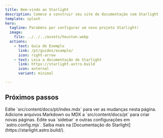 ```yaml
---
title: Bem-vindo ao Starlight
description: Comece a construir seu site de documentação com Starlight.
template: splash
hero:
  tagline: Parabéns por configurar um novo projeto Starlight!
  image:
    file: ../../../assets/houston.webp
  actions:
    - text: Guia de Exemplo
      link: /pt/guides/example/
      icon: right-arrow
    - text: Leia a documentação do Starlight
      link: https://starlight.astro.build
      icon: external
      variant: minimal

---
```



## Próximos passos

<CardGrid stagger>
  <Card title="Atualizar conteúdo" icon="pencil">
    Edite `src/content/docs/pt/index.mdx` para ver as mudanças nesta página.
  </Card>

  <Card title="Adicionar novo conteúdo" icon="add-document">
    Adicione arquivos Markdown ou MDX a `src/content/docs/pt` para criar novas páginas.
  </Card>

  <Card title="Configurar seu site" icon="setting">
    Edite sua `sidebar` e outras configurações em `astro.config.mjs`.
  </Card>

  <Card title="Ler a documentação" icon="open-book">
    Saiba mais na [Documentação do Starlight](https://starlight.astro.build/).
  </Card>
</CardGrid>